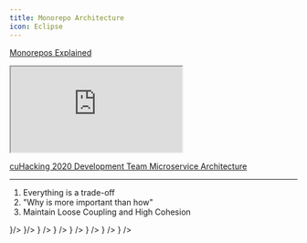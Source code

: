 ```yaml
---
title: Monorepo Architecture
icon: Eclipse
---
```



[Monorepos Explained](https://monorepo.tools/)

<iframe
title="Monorepos Explained Website"
className="mt-4 w-full h-[400px] rounded-lg"
src="https://monorepo.tools/"
allowFullScreen>
</iframe>

[cuHacking 2020 Development Team Microservice Architecture](/knowledge-base/cuHacking-2020-wiki/dev-team)

-----

1. Everything is a trade-off
2. "Why is more important than how"
3. Maintain Loose Coupling and High Cohesion

<Files>
  <Folder name=".github">
  </Folder>
  <Folder name=".husky">
  </Folder>
  <Folder name=".storybook" className="text-pink-500 bg-pink-500/5">
    <File name="custom-viewports.ts"/>
    <File name="main.ts"/>
    <File name="preview-head.html"/>
    <File name="preview.tsx"/>
    <File name="themes-storybook-ui.ts"/>
    <File name="tsconfig.storybook.json"/>
  </Folder>
  <Folder name="apps" defaultOpen>
  <Folder name="docs" className="text-blue-500 bg-blue-500/5">
    <File name="layout.tsx" icon={<TSX/>}/>
    <File name="page.tsx" />
    <File name="global.css" icon={<DiCss3 />}/>
  </Folder>
  <Folder name="docs-e2e">
  </Folder>
  <Folder name="portal" className="text-green-500 bg-green-500/5">
  </Folder>
  <Folder name="portal-e2e">
  </Folder>
  <Folder name="website" className="text-lime-500 bg-lime-500/5">
  </Folder>
  <Folder name="website-e2e">
  </Folder>
  </Folder>
  <Folder name="libs" defaultOpen>
  <Folder name="docs">
  </Folder>
  <Folder name="external">
  </Folder>
  <Folder name="shared" className="text-yellow-500 bg-yellow-500/5" defaultOpen>
  <Folder name="assets">
  </Folder>
  <Folder name="config">
  </Folder>
  <Folder name="features">
  </Folder>
  <Folder name="providers">
  </Folder>
  <Folder name="routes">
  </Folder>
  <Folder name="ui">
    <File name="button.tsx" />
    <File name="tabs.tsx" />
    <File name="dialog.tsx" />
  </Folder>
  <Folder name="utils">
  </Folder>
  <File name="project.json" icon={<BsFiletypeJson />} />
  <File name="tsconfig.json" icon={<BsFiletypeJson />} />
  <File name="tsconfig.lib.json" icon={<BsFiletypeJson />} />
  </Folder>
  <Folder name="website" className="text-cyan-500 bg-cyan-500/5" defaultOpen>
  <Folder name="assets">
  </Folder>
  <Folder name="feature">
  </Folder>
  <Folder name="layouts">
  </Folder>
  <Folder name="pages">
  </Folder>
  <Folder name="shared">
  </Folder>
  </Folder>
  </Folder>
  <Folder name="tools" className="text-orange-500 bg-orange-500/5">
  </Folder>
  <File name="cz.json" icon={<BsFiletypeJson />} />
  <File name="package.json" icon={<BsFiletypeJson />} />
  <File name="pnpm-lock.yaml"/>
  <File name="postcss.config.ts"/>
  <File name="README.md"/>
  <File name="release.config.ts"/>
  <File name="tailwind.config.ts"/>
  <File name="tsconfig.base.json"/>
  <File name="vitest.workspace.ts"/>
</Files>


<Cards>
<Card
  title="The Twelve-Factor App"
  href="https://12factor.net/"
  icon={
      <img
        src="https://12factor.net/images/favicon.ico"
        alt="Vial Logo"
        width={24}
        height={24}
      />
  }
/>
</Cards>
